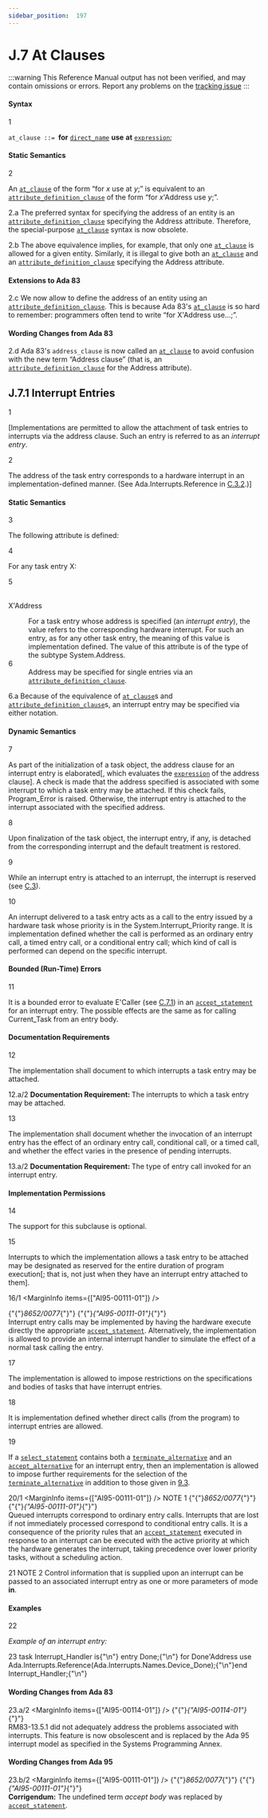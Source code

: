 ```yaml
---
sidebar_position:  197
---
```


# J.7 At Clauses

:::warning
This Reference Manual output has not been verified,
and may contain omissions or errors.
Report any problems on the [tracking issue](https://github.com/ada-lang-io/ada-lang-io/issues/20)
:::



#### Syntax

<MarginText>1</MarginText>

<CodeBlock>
<code>at_clause</code><a id="S0368"></a><code> ::= </code><strong>for</strong> <code><a href="../AA-4/AA-4.1#S0092">direct_name</a></code> <strong>use</strong> <strong>at</strong> <code><a href="../AA-4/AA-4.4#S0132">expression</a></code>;<br />

</CodeBlock>

#### Static Semantics

<MarginText>2</MarginText>
<p>An <code><a href="../AA-J/AA-J.7#S0368">at_clause</a></code> of the form &ldquo;for <em>x</em> use at <em>y</em>;&rdquo; is equivalent to an <code><a href="../AA-13/AA-13.3#S0349">attribute_definition_clause</a></code> of the form &ldquo;for <em>x</em>'Address use <em>y</em>;&rdquo;. <br /></p>

<MarginText>2.a</MarginText>
<Admonition type="aarm" aarm="reason" title="Reason: ">
<strong></strong>The preferred syntax for specifying the address of an entity is an <code><a href="../AA-13/AA-13.3#S0349">attribute_definition_clause</a></code> specifying the Address attribute. Therefore, the special-purpose <code><a href="../AA-J/AA-J.7#S0368">at_clause</a></code> syntax is now obsolete.<br /></Admonition>

<MarginText>2.b</MarginText>
<Admonition type="aarm" aarm="note" title="Note: ">
The above equivalence implies, for example, that only one <code><a href="../AA-J/AA-J.7#S0368">at_clause</a></code> is allowed for a given entity. Similarly, it is illegal to give both an <code><a href="../AA-J/AA-J.7#S0368">at_clause</a></code> and an <code><a href="../AA-13/AA-13.3#S0349">attribute_definition_clause</a></code> specifying the Address attribute. <br /></Admonition>


#### Extensions to Ada 83

<MarginText>2.c</MarginText>
<Admonition type="aarm" aarm="note" title="Note: ">
We now allow to define the address of an entity using an <code><a href="../AA-13/AA-13.3#S0349">attribute_definition_clause</a></code>. This is because Ada 83's <code><a href="../AA-J/AA-J.7#S0368">at_clause</a></code> is so hard to remember: programmers often tend to write &ldquo;for X'Address use...;&rdquo;. <br /></Admonition>


#### Wording Changes from Ada 83

<MarginText>2.d</MarginText>
<Admonition type="aarm" aarm="note" title="Note: ">
Ada 83's <code>address_clause</code> is now called an <code><a href="../AA-J/AA-J.7#S0368">at_clause</a></code> to avoid confusion with the new term &ldquo;Address clause&rdquo; (that is, an <code><a href="../AA-13/AA-13.3#S0349">attribute_definition_clause</a></code> for the Address attribute). <br /></Admonition>

<a id="Subclause_J.7.1"></a>

## J.7.1  Interrupt Entries

<MarginText>1</MarginText>
<p>[Implementations are permitted to allow the attachment of task entries to interrupts via the address clause. Such an entry is referred to as an <em>interrupt entry</em>.<br /></p>

<MarginText>2</MarginText>
<p>The address of the task entry corresponds to a hardware interrupt in an implementation-defined manner. (See Ada.Interrupts.Reference in <a href="../AA-C/AA-C.3#Subclause_C.3.2">C.3.2</a>.)] <br /></p>


#### Static Semantics

<MarginText>3</MarginText>
<p>The following attribute is defined:<br /></p>

<MarginText>4</MarginText>
<p>For any task entry X: <br /></p>

<MarginText>5</MarginText>
<dt><br/>X'Address </dt>
<dl>
<dd>For a task entry whose address is specified (an <em>interrupt entry</em>), the value refers to the corresponding hardware interrupt. For such an entry, as for any other task entry, the meaning of this value is implementation defined. The value of this attribute is of the type of the subtype System.Address.<br /></dd>
<MarginText>6</MarginText>
<dd>Address may be specified for single entries via an <code><a href="../AA-13/AA-13.3#S0349">attribute_definition_clause</a></code>. <br /></dd>
</dl>
<MarginText>6.a</MarginText>
<Admonition type="aarm" aarm="reason" title="Reason: ">
<strong></strong>Because of the equivalence of <code><a href="../AA-J/AA-J.7#S0368">at_clause</a></code>s and <code><a href="../AA-13/AA-13.3#S0349">attribute_definition_clause</a></code>s, an interrupt entry may be specified via either notation. <br /></Admonition>


#### Dynamic Semantics

<MarginText>7</MarginText>
<p>As part of the initialization of a task object, the address clause for an interrupt entry is elaborated[, which evaluates the <code><a href="../AA-4/AA-4.4#S0132">expression</a></code> of the address clause]. A check is made that the address specified is associated with some interrupt to which a task entry may be attached. If this check fails, Program_Error is raised. Otherwise, the interrupt entry is attached to the interrupt associated with the specified address.<br /></p>

<MarginText>8</MarginText>
<p>Upon finalization of the task object, the interrupt entry, if any, is detached from the corresponding interrupt and the default treatment is restored.<br /></p>

<MarginText>9</MarginText>
<p>While an interrupt entry is attached to an interrupt, the interrupt is reserved (see <a href="../AA-C/AA-C.3">C.3</a>).<br /></p>

<MarginText>10</MarginText>
<p>An interrupt delivered to a task entry acts as a call to the entry issued by a hardware task whose priority is in the System.Interrupt_Priority range. It is implementation defined whether the call is performed as an ordinary entry call, a timed entry call, or a conditional entry call; which kind of call is performed can depend on the specific interrupt.<br /></p>


#### Bounded (Run-Time) Errors

<MarginText>11</MarginText>
<p>It is a bounded error to evaluate E'Caller (see <a href="../AA-C/AA-C.7#Subclause_C.7.1">C.7.1</a>) in an <code><a href="../AA-9/AA-9.5#S0258">accept_statement</a></code> for an interrupt entry. The possible effects are the same as for calling Current_Task from an entry body. <br /></p>


#### Documentation Requirements

<MarginText>12</MarginText>
<p>The implementation shall document to which interrupts a task entry may be attached. <br /></p>

<MarginText>12.a/2</MarginText>
<Admonition type="aarm" aarm="note" title="Note: ">
<strong>Documentation Requirement: </strong>The interrupts to which a task entry may be attached.<br /></Admonition>

<MarginText>13</MarginText>
<p>The implementation shall document whether the invocation of an interrupt entry has the effect of an ordinary entry call, conditional call, or a timed call, and whether the effect varies in the presence of pending interrupts. <br /></p>

<MarginText>13.a/2</MarginText>
<Admonition type="aarm" aarm="note" title="Note: ">
<strong>Documentation Requirement: </strong>The type of entry call invoked for an interrupt entry.<br /></Admonition>


#### Implementation Permissions

<MarginText>14</MarginText>
<p>The support for this subclause is optional.<br /></p>

<MarginText>15</MarginText>
<p>Interrupts to which the implementation allows a task entry to be attached may be designated as reserved for the entire duration of program execution[; that is, not just when they have an interrupt entry attached to them].<br /></p>

<MarginText>16/1</MarginText>
<MarginInfo items={["AI95-00111-01"]} />
<p>{"{"}<em>8652/0077</em>{"}"} {"{"}<em>{"AI95-00111-01"}</em>{"}"} <br />Interrupt entry calls may be implemented by having the hardware execute directly the appropriate <code><a href="../AA-9/AA-9.5#S0258">accept_statement</a></code>. Alternatively, the implementation is allowed to provide an internal interrupt handler to simulate the effect of a normal task calling the entry.<br /></p>

<MarginText>17</MarginText>
<p>The implementation is allowed to impose restrictions on the specifications and bodies of tasks that have interrupt entries.<br /></p>

<MarginText>18</MarginText>
<p>It is implementation defined whether direct calls (from the program) to interrupt entries are allowed.<br /></p>

<MarginText>19</MarginText>
<p>If a <code><a href="../AA-9/AA-9.7#S0269">select_statement</a></code> contains both a <code><a href="../AA-9/AA-9.7#S0275">terminate_alternative</a></code> and an <code><a href="../AA-9/AA-9.7#S0273">accept_alternative</a></code> for an interrupt entry, then an implementation is allowed to impose further requirements for the selection of the <code><a href="../AA-9/AA-9.7#S0275">terminate_alternative</a></code> in addition to those given in <a href="../AA-9/AA-9.3">9.3</a>. <br /></p>

<MarginText>20/1</MarginText>
<MarginInfo items={["AI95-00111-01"]} />
<Admonition type="aarm" aarm="note" title="Note: ">
NOTE 1   {"{"}<em>8652/0077</em>{"}"} {"{"}<em>{"AI95-00111-01"}</em>{"}"} <br />Queued interrupts correspond to ordinary entry calls. Interrupts that are lost if not immediately processed correspond to conditional entry calls. It is a consequence of the priority rules that an <code><a href="../AA-9/AA-9.5#S0258">accept_statement</a></code> executed in response to an interrupt can be executed with the active priority at which the hardware generates the interrupt, taking precedence over lower priority tasks, without a scheduling action.<br /></Admonition>

<MarginText>21</MarginText>
<Admonition type="aarm" aarm="note" title="Note: ">
NOTE 2   Control information that is supplied upon an interrupt can be passed to an associated interrupt entry as one or more parameters of mode <strong>in</strong>. <br /></Admonition>


#### Examples

<MarginText>22</MarginText>
<p><em>Example of an interrupt entry:</em> <br /></p>

<MarginText>23</MarginText>
<CodeBlock language="ada">
task Interrupt_Handler is{"\n"}  entry Done;{"\n"}  for Done'Address use Ada.Interrupts.Reference(Ada.Interrupts.Names.Device_Done);{"\n"}end Interrupt_Handler;{"\n"}

</CodeBlock>

#### Wording Changes from Ada 83

<MarginText>23.a/2</MarginText>
<MarginInfo items={["AI95-00114-01"]} />
<Admonition type="aarm" aarm="note" title="Note: ">
{"{"}<em>{"AI95-00114-01"}</em>{"}"} <br />RM83-13.5.1 did not adequately address the problems associated with interrupts. This feature is now obsolescent and is replaced by the Ada 95 interrupt model as specified in the Systems Programming Annex. <br /></Admonition>


#### Wording Changes from Ada 95

<MarginText>23.b/2</MarginText>
<MarginInfo items={["AI95-00111-01"]} />
<Admonition type="aarm" aarm="note" title="Note: ">
{"{"}<em>8652/0077</em>{"}"} {"{"}<em>{"AI95-00111-01"}</em>{"}"} <strong><br />Corrigendum:</strong> The undefined term <em>accept body</em> was replaced by <code><a href="../AA-9/AA-9.5#S0258">accept_statement</a></code>. <br /></Admonition>

